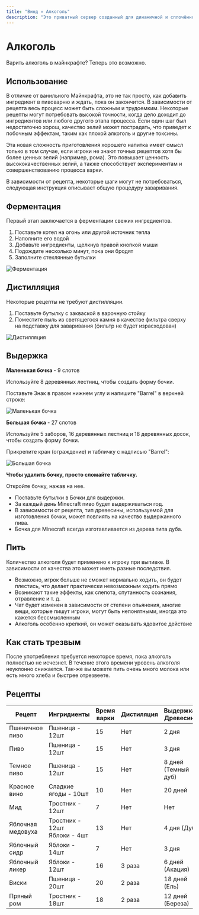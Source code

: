 ```yaml
---
title: "Винд » Алкоголь"
description: "Это приватный сервер созданный для динамичной и cплoчённой игры людей."
---
```


# Алкоголь

Варить алкоголь в майнкрафте? Теперь это возможно.

## Использование

В отличие от ванильного Майнкрафта, это не так просто, как добавить ингредиент в пивоварню и ждать, пока он закончится. В зависимости от рецепта весь процесс может быть сложным и трудоемким. Некоторые рецепты могут потребовать высокой точности, когда дело доходит до ингредиентов или любого другого этапа процесса. Если один шаг был недостаточно хорош, качество зелий может пострадать, что приведет к побочным эффектам, таким как плохой алкоголь и другие токсины.

Эта новая сложность приготовления хорошего напитка имеет смысл только в том случае, если игроки не знают точных рецептов хотя бы более ценных зелий (например, рома). Это повышает ценность высококачественных зелий, а также способствует экспериментам и совершенствованию процесса варки.

В зависимости от рецепта, некоторые шаги могут не потребоваться, следующая инструкция описывает общую процедуру заваривания.

## Ферментация

Первый этап заключается в ферментации свежих ингредиентов.

1. Поставьте котел на огонь или другой источник тепла
2. Наполните его водой
3. Добавьте ингредиенты, щелкнув правой кнопкой мыши
4. Подождите несколько минут, пока они бродят
5. Заполните стеклянные бутылки

![Ферментация](/assets/brew1.png)

## Дистилляция

Некоторые рецепты не требуют дистилляции.

1. Поставьте бутылку с закваской в варочную стойку
2. Поместите пыль из светящегося камня в качестве фильтра сверху на подставку для заваривания (фильтр не будет израсходован)

![Дистилляция](/assets/brew2.png)

## Выдержка

**Маленькая бочка** - 9 слотов

Используйте 8 деревянных лестниц, чтобы создать форму бочки.

Поставьте Знак в правом нижнем углу и напишите "Barrel" в верхней строке:

![Маленькая бочка](/assets/brew3.png)

**Большая бочка** - 27 слотов

Используйте 5 заборов, 16 деревянных лестниц и 18 деревянных досок, чтобы создать форму бочки.

Прикрепите кран (ограждение) и табличку с надписью "Barrel":

![Большая бочка](/assets/brew4.png)

**Чтобы удалить бочку, просто сломайте табличку.**

Откройте бочку, нажав на нее.

- Поставьте бутылки в Бочки для выдержки.
- За каждый день Minecraft пиво будет выдерживаться год.
- В зависимости от рецепта, тип древесины, используемой для изготовления бочки, может повлиять на качество выдержанного пива.
- Бочка для Minecraft всегда изготавливается из дерева типа дуба.

## Пить

Количество алкоголя будет применено к игроку при выпивке. В зависимости от качества это может иметь разные последствия.

- Возможно, игрок больше не сможет нормально ходить, он будет плестись, что делает практически невозможным ходить прямо
- Возникают такие эффекты, как слепота, спутанность сознания, отравление и т. д.
- Чат будет изменен в зависимости от степени опьянения, многие вещи, которые пишут игроки, могут быть непонятными, иногда это кажется бессмысленным
- Алкоголь особенно крепкий, он может оказывать ядовитое действие

## Как стать трезвым

После употребления требуется некоторое время, пока алкоголь полностью не исчезнет. В течение этого времени уровень алкоголя неуклонно снижается. Так-же вы можете пить очень много молока или есть много хлеба и быстрее отрезвеете.

## Рецепты

| Рецепт | Ингридиенты | Время варки | Дистиляция | Выдержка/Древесина | Алк | Эффекты |
|--------|-------------|-------------|------------|-------------------|-----|---------|
| Пшеничное пиво | Пшеница - 12шт | 15 | Нет | 2 дня | 5 | Нет |
| Пиво | Пшеница - 12шт | 15 | Нет | 3 дня | 6 | Нет |
| Темное пиво | Пшеница - 12шт | 15 | Нет | 8 дней (Темный дуб) | 7 | Нет |
| Красное вино | Сладкие ягоды - 10шт | 10 | Нет | 20 дней | 12 | Нет |
| Мид | Тростник - 12шт | 7 | Нет | Нет | 9 | Нет |
| Яблочная медовуха | Тростник - 12шт<br/>Яблоки - 4шт | 13 | Нет | 4 дня (Дуб) | 11 | Нет |
| Яблочный сидр | Яблоки - 14шт | 7 | Нет | 3 дня | 9 | Нет |
| Яблочный ликер | Яблоки - 12шт | 16 | 3 раза | 6 дней (Акация) | 14 | Нет |
| Виски | Пшеница - 20шт | 20 | 2 раза | 18 дней (Ель) | 26 | Нет |
| Пряный ром | Тростник - 18шт | 18 | 2 раза | 12 дней (Береза) | 22 | Нет | 
